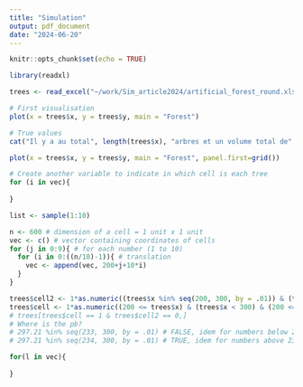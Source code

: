 ```yaml
---
title: "Simulation"
output: pdf_document
date: "2024-06-20"
---
```


```r
knitr::opts_chunk$set(echo = TRUE)
```

```r
library(readxl)
```


```r
trees <- read_excel("~/work/Sim_article2024/artificial_forest_round.xls")
```


```r
# First visualisation
plot(x = trees$x, y = trees$y, main = "Forest")
```


```r
# True values
cat("Il y a au total", length(trees$x), "arbres et un volume total de", sum(trees$v), "\n", "Soit un volume moyen de", mean(trees$v), "\n", "Le diamètre moyen à hauteur de poitrine est de", mean(trees$d130))
```

```r
plot(x = trees$x, y = trees$y, main = "Forest", panel.first=grid())

```

```r
# Create another variable to indicate in which cell is each tree
for (i in vec){
  
}
```

```r
list <- sample(1:10)
```

```r
n <- 600 # dimension of a cell = 1 unit x 1 unit
vec <- c() # vector containing coordinates of cells
for (j in 0:9){ # for each number (1 to 10)
  for (i in 0:((n/10)-1)){ # translation
    vec <- append(vec, 200+j+10*i)
  }
}
```

```r
trees$cell2 <- 1*as.numeric((trees$x %in% seq(200, 300, by = .01)) & (trees$y %in% seq(200, 300, by = .01))) # Problem with 107th tree e.g.
trees$cell <- 1*as.numeric((200 <= trees$x) & (trees$x < 300) & (200 <= trees$y) & (trees$y < 300))
# trees[trees$cell == 1 & trees$cell2 == 0,]
# Where is the pb?
# 297.21 %in% seq(233, 300, by = .01) # FALSE, idem for numbers below 233
# 297.21 %in% seq(234, 300, by = .01) # TRUE, idem for numbers above 234
```

```r
for(l in vec){
  
}
```

```r

```

```r

```

```r

```

```r

```



